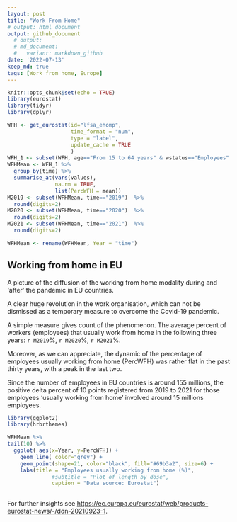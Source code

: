 ```yaml
---
layout: post
title: "Work From Home"
# output: html_document
output: github_document
  # output:
  # md_document:
  #   variant: markdown_github
date: '2022-07-13'
keep_md: true
tags: [Work from home, Europe]
---
```


```r
knitr::opts_chunk$set(echo = TRUE)
library(eurostat)
library(tidyr)
library(dplyr)
```

```r
WFH <- get_eurostat(id="lfsa_ehomp",
                    time_format = "num",
                    type = "label",
                    update_cache = TRUE
                    )
WFH_1 <- subset(WFH, age=="From 15 to 64 years" & wstatus=="Employees" & frequenc=="Usually")
WFHMean <- WFH_1 %>%
  group_by(time) %>%
  summarise_at(vars(values), 
               na.rm = TRUE, 
               list(PercWFH = mean))
M2019 <- subset(WFHMean, time=="2019")  %>%
  round(digits=2)
M2020 <- subset(WFHMean, time=="2020")  %>%
  round(digits=2)
M2021 <- subset(WFHMean, time=="2021")  %>%
  round(digits=2)

WFHMean <- rename(WFHMean, Year = "time")


```
## Working from home in EU 


A picture of the diffusion of the working from home modality during and 'after' the pandemic in EU countries.

A clear huge revolution in the work organisation, which can not be dismissed as a temporary measure to overcome the Covid-19 pandemic.

A simple measure gives count of the phenomenon. The average percent of workers (employees) that usually work from home in the following three years: `r M2019`%, `r M2020`%, `r M2021`%.

Moreover, as we can appreciate, the dynamic of the percentage of employees usually working from home (PercWFH) was rather flat in the past thirty years, with a peak in the last two.

Since the number of employees in EU countries is around 155 millions, the positive delta percent of 10 points registered from 2019 to 2021 for those employees 'usually working from home'  involved around 15 millions employees.


```r
library(ggplot2)
library(hrbrthemes)

WFHMean %>%
tail(10) %>%
  ggplot( aes(x=Year, y=PercWFH)) +
    geom_line( color="grey") +
    geom_point(shape=21, color="black", fill="#69b3a2", size=6) +
    labs(title = "Employees usually working from home (%)",
              #subtitle = "Plot of length by dose",
              caption = "Data source: Eurostat")
    

```

For further insights see <https://ec.europa.eu/eurostat/web/products-eurostat-news/-/ddn-20210923-1>.